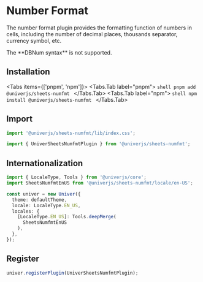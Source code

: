 
# Number Format

The number format plugin provides the formatting function of numbers in cells, including the number of decimal places, thousands separator, currency symbol, etc.

<Callout type="warning" emoji="🚨">
  The **DBNum syntax** is not supported.
</Callout>

## Installation

<Tabs items={['pnpm', 'npm']}>
  <Tabs.Tab label="pnpm">
    ```shell
    pnpm add @univerjs/sheets-numfmt
    ```
  </Tabs.Tab>
  <Tabs.Tab label="npm">
    ```shell
    npm install @univerjs/sheets-numfmt
    ```
  </Tabs.Tab>
</Tabs>

## Import

```typescript
import '@univerjs/sheets-numfmt/lib/index.css';

import { UniverSheetsNumfmtPlugin } from '@univerjs/sheets-numfmt';
```

## Internationalization

```typescript
import { LocaleType, Tools } from '@univerjs/core';
import SheetsNumfmtEnUS from '@univerjs/sheets-numfmt/locale/en-US';

const univer = new Univer({
  theme: defaultTheme,
  locale: LocaleType.EN_US,
  locales: {
    [LocaleType.EN_US]: Tools.deepMerge(
      SheetsNumfmtEnUS
    ),
  },
});
```

## Register

```typescript
univer.registerPlugin(UniverSheetsNumfmtPlugin);
```
